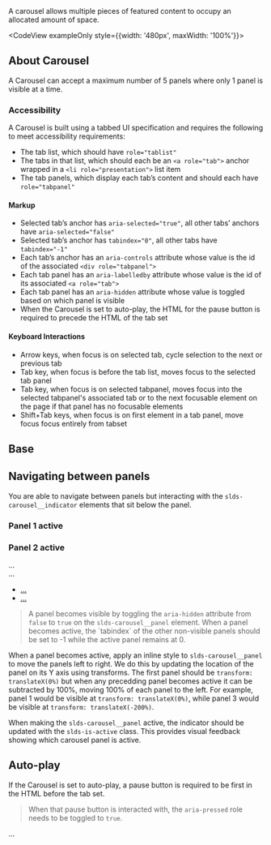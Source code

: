 
<div className="doc lead">
  A carousel allows multiple pieces of featured content to occupy an allocated amount of space.
</div>

<CodeView exampleOnly style={{width: '480px', maxWidth: '100%'}}>
  <Carousel panelActive="2" autoPlay />
</CodeView>

## About Carousel

A Carousel can accept a maximum number of 5 panels where only 1 panel is visible at a time.

### Accessibility

A Carousel is built using a tabbed UI specification and requires the following to meet accessibility requirements:

- The tab list, which should have `role="tablist"`
- The tabs in that list, which should each be an `<a role="tab">` anchor wrapped in a `<li role="presentation">` list item
- The tab panels, which display each tab’s content and should each have `role="tabpanel"`

#### Markup

- Selected tab’s anchor has `aria-selected="true"`, all other tabs’ anchors have `aria-selected="false"`
- Selected tab’s anchor has `tabindex="0"`, all other tabs have `tabindex="-1"`
- Each tab’s anchor has an `aria-controls` attribute whose value is the id of the associated `<div role="tabpanel">`
- Each tab panel has an `aria-labelledby` attribute whose value is the id of its associated `<a role="tab">`
- Each tab panel has an `aria-hidden` attribute whose value is toggled based on which panel is visible
- When the Carousel is set to auto-play, the HTML for the pause button is required to precede the HTML of the tab set

#### Keyboard Interactions

- Arrow keys, when focus is on selected tab, cycle selection to the next or previous tab
- Tab key, when focus is before the tab list, moves focus to the selected tab panel
- Tab key, when focus is on selected tabpanel, moves focus into the selected tabpanel's associated tab or to the next focusable element on the page if that panel has no focusable elements
- Shift+Tab keys, when focus is on first element in a tab panel, move focus focus entirely from tabset

## Base

<Example title="carousel">
  <CodeView style={{width: '480px', maxWidth: '100%'}}>
    <Carousel panelActive="1" autoPlay />
  </CodeView>
</Example>

## Navigating between panels

You are able to navigate between panels but interacting with the `slds-carousel__indicator` elements that sit below the panel.

### Panel 1 active
<Example title="carousel-panel-transition-panel-1">
  <CodeView style={{width: '480px', maxWidth: '100%'}}>
    <Carousel panelActive="1" autoPlay />
  </CodeView>
</Example>

### Panel 2 active
<Example title="carousel-panel-transition-panel-2">
  <CodeView style={{width: '480px', maxWidth: '100%'}}>
    <Carousel panelActive="2" autoPlay />
  </CodeView>
</Example>

<CodeBlock toggleCode={false}>
  <div className="slds-carousel">
    <div className="slds-carousel__stage">
      <div className="slds-carousel__panels" style={{transform:'translateX(-100%)'}}>
        <div id="content-id-01" className="slds-carousel__panel" aria-hidden="false" role="tabpanel" aria-labelledby="indicator-id-01" tabIndex="-1">
          ...
        </div>
        <div id="content-id-02" className="slds-carousel__panel" aria-hidden="true" role="tabpanel" aria-labelledby="indicator-id-02" tabIndex="0">
          ...
        </div>
      </div>
      <ul className="slds-carousel__indicators" role="tablist">
        <li className="slds-carousel__indicator" role="presentation">
          <a id="indicator-id-01" className="slds-carousel__indicator-action" href="javascript:void(0);" role="tab" tabIndex="-1" aria-selected="false" aria-controls="content-id-01" title="Visit App Exchange tab">
            ...
          </a>
        </li>
        <li className="slds-carousel__indicator" role="presentation">
          <a id="indicator-id-02" className="slds-carousel__indicator-action slds-is-active" href="javascript:void(0);" role="tab" tabIndex="0" aria-selected="true" aria-controls="content-id-02" title="Click to Customize tab">
            ...
          </a>
        </li>
      </ul>
    </div>
  </div>
</CodeBlock>


<Blockquote header="Accessibility" type="a11y">
  A panel becomes visible by toggling the <code className="doc">aria-hidden</code> attribute from <code className="doc">false</code> to <code className="doc">true</code> on the <code className="doc">slds-carousel__panel</code> element. When a panel becomes active, the `tabindex` of the other non-visible panels should be set to -1 while the active panel remains at 0.
</Blockquote>

When a panel becomes active, apply an inline style to `slds-carousel__panel` to move the panels left to right. We do this by updating the location of the panel on its Y axis using transforms. The first panel should be `transform: translateX(0%)` but when any precedding panel becomes active it can be subtracted by 100%, moving 100% of each panel to the left. For example, panel 1 would be visible at `transform: translateX(0%)`, while panel 3 would be visible at `transform: translateX(-200%)`.

When making the `slds-carousel__panel` active, the indicator should be updated with the `slds-is-active` class. This provides visual feedback showing which carousel panel is active.

## Auto-play

If the Carousel is set to auto-play, a pause button is required to be first in the HTML before the tab set.

<Blockquote header="Accessibility" type="a11y">
  When that pause button is interacted with, the <code className="doc">aria-pressed</code> role needs to be toggled to <code className="doc">true</code>.
</Blockquote>

<Example title="carousel-autoplay">
  <CodeBlock toggleCode={false}>
    <div className="slds-carousel">
      <div className="slds-carousel__stage">
        <CarouselPlayToggle stop />
        <div className="slds-carousel__panels">
          ...
        </div>
      </div>
    </div>
  </CodeBlock>
</Example>
